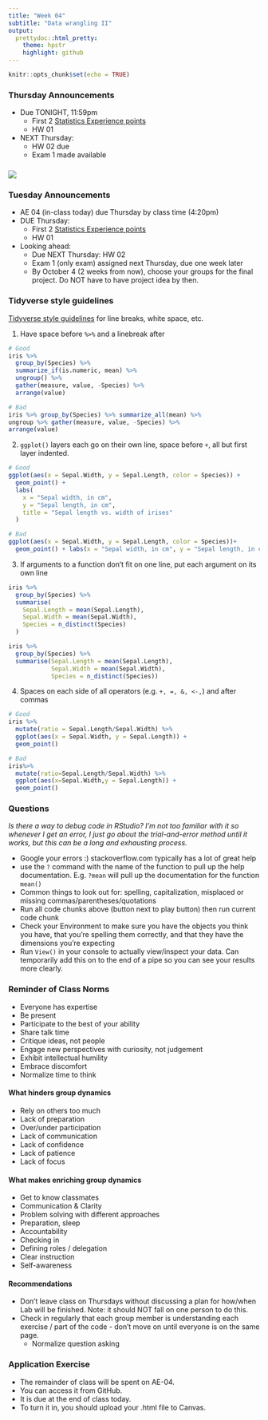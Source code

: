 ```yaml
---
title: "Week 04"
subtitle: "Data wrangling II"
output: 
  prettydoc::html_pretty:
    theme: hpstr
    highlight: github
---
```


```r
knitr::opts_chunk$set(echo = TRUE)
```

### Thursday Announcements

-   Due TONIGHT, 11:59pm
    -   First 2 [Statistics Experience points](https://kgfitzgerald.github.io/APU_MATH_250/hw/se-01.html)
    -   HW 01
-   NEXT Thursday:
    -   HW 02 due
    -   Exam 1 made available

### ![](img/SRS.jpg)

### Tuesday Announcements

-   AE 04 (in-class today) due Thursday by class time (4:20pm)
-   DUE Thursday:
    -   First 2 [Statistics Experience points](https://kgfitzgerald.github.io/APU_MATH_250/hw/se-01.html)
    -   HW 01
-   Looking ahead:
    -   Due NEXT Thursday: HW 02
    -   Exam 1 (only exam) assigned next Thursday, due one week later
    -   By October 4 (2 weeks from now), choose your groups for the final project. Do NOT have to have project idea by then.

### Tidyverse style guidelines

[Tidyverse style guidelines](https://style.tidyverse.org/pipes.html) for line breaks, white space, etc.

1.  Have space before `%>%` and a linebreak after

```r
# Good
iris %>%
  group_by(Species) %>%
  summarize_if(is.numeric, mean) %>%
  ungroup() %>%
  gather(measure, value, -Species) %>%
  arrange(value)

# Bad
iris %>% group_by(Species) %>% summarize_all(mean) %>%
ungroup %>% gather(measure, value, -Species) %>%
arrange(value)
```

2.  `ggplot()` layers each go on their own line, space before `+`, all but first layer indented.

```r
# Good
ggplot(aes(x = Sepal.Width, y = Sepal.Length, color = Species)) +
  geom_point() +
  labs(
    x = "Sepal width, in cm",
    y = "Sepal length, in cm",
    title = "Sepal length vs. width of irises"
  ) 

# Bad
ggplot(aes(x = Sepal.Width, y = Sepal.Length, color = Species))+
  geom_point() + labs(x = "Sepal width, in cm", y = "Sepal length, in cm", title = "Sepal length vs. width of irises") 
```

3.  If arguments to a function don't fit on one line, put each argument on its own line

```r
iris %>%
  group_by(Species) %>%
  summarise(
    Sepal.Length = mean(Sepal.Length),
    Sepal.Width = mean(Sepal.Width),
    Species = n_distinct(Species)
  )

iris %>%
  group_by(Species) %>%
  summarise(Sepal.Length = mean(Sepal.Length),
            Sepal.Width = mean(Sepal.Width),
            Species = n_distinct(Species))
```

4.  Spaces on each side of all operators (e.g. `+, =, &, <-,`) and after commas

```r
# Good
iris %>% 
  mutate(ratio = Sepal.Length/Sepal.Width) %>% 
  ggplot(aes(x = Sepal.Width, y = Sepal.Length)) +
  geom_point()

# Bad
iris%>% 
  mutate(ratio=Sepal.Length/Sepal.Width) %>% 
  ggplot(aes(x=Sepal.Width,y = Sepal.Length)) +
  geom_point()
```

### Questions

*Is there a way to debug code in RStudio? I'm not too familiar with it so whenever I get an error, I just go about the trial-and-error method until it works, but this can be a long and exhausting process.*

-   Google your errors :) stackoverflow.com typically has a lot of great help
-   use the `?` command with the name of the function to pull up the help documentation. E.g. `?mean` will pull up the documentation for the function `mean()`
-   Common things to look out for: spelling, capitalization, misplaced or missing commas/parentheses/quotations
-   Run all code chunks above (button next to play button) then run current code chunk
-   Check your Environment to make sure you have the objects you think you have, that you're spelling them correctly, and that they have the dimensions you're expecting
-   Run `View()` in your console to actually view/inspect your data. Can temporarily add this on to the end of a pipe so you can see your results more clearly.

### Reminder of Class Norms

-   Everyone has expertise
-   Be present
-   Participate to the best of your ability
-   Share talk time
-   Critique ideas, not people
-   Engage new perspectives with curiosity, not judgement
-   Exhibit intellectual humility
-   Embrace discomfort
-   Normalize time to think

#### What hinders group dynamics

-   Rely on others too much
-   Lack of preparation
-   Over/under participation
-   Lack of communication
-   Lack of confidence
-   Lack of patience
-   Lack of focus

#### What makes enriching group dynamics

-   Get to know classmates
-   Communication & Clarity
-   Problem solving with different approaches
-   Preparation, sleep
-   Accountability
-   Checking in
-   Defining roles / delegation
-   Clear instruction
-   Self-awareness

#### Recommendations

-   Don't leave class on Thursdays without discussing a plan for how/when Lab will be finished. Note: it should NOT fall on one person to do this.
-   Check in regularly that each group member is understanding each exercise / part of the code - don't move on until everyone is on the same page.
    -   Normalize question asking

### Application Exercise

-   The remainder of class will be spent on AE-04.
- You can access it from GitHub. 
- It is due at the end of class today. 
-   To turn it in, you should upload your .html file to Canvas.
